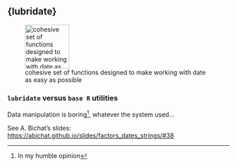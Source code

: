 ## {lubridate}

![cohesive set of functions designed to make working with date as easy as possible](../Rmd_files/tidyverse/figs/hex-lubridate.jpg){width="100px"}

### `lubridate` versus `base R`  utilities

Data manipulation is \emph{always} boring^[In my humble opinion\dots], whatever the system used...

\bigskip

See A. Bichat's slides: [https://abichat.github.io/slides/factors_dates_strings/#38](https://abichat.github.io/slides/factors_dates_strings/#38)
